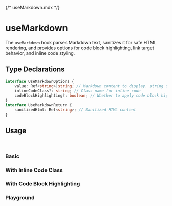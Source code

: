 {/* useMarkdown.mdx */}



<Meta of={useMarkdownStories}/>


# useMarkdown


The `useMarkdown` hook parses Markdown text, sanitizes it for safe HTML rendering, and provides options for code block highlighting, link target behavior, and inline code styling.

## Type Declarations

```typescript
interface UseMarkdownOptions {
    value: Ref<string>|string; // Markdown content to display. string or Ref<string>
    inlineCodeClass?: string; // Class name for inline code
    codeBlockHighlighting?: boolean; // Whether to apply code block highlighting
}
interface UseMarkdownReturn {
    sanitizedHtml: Ref<string>; // Sanitized HTML content
}
```

## Usage
<br/>

### Basic
<Canvas of={useMarkdownStories.Basic}/>

### With Inline Code Class
<Canvas of={useMarkdownStories.WithInlineCodeClass} />

### With Code Block Highlighting
<Canvas of={useMarkdownStories.WithCodeHighlightingDisabled}/>

### Playground
<Canvas of={useMarkdownStories.Playground}/>
<Controls of={useMarkdownStories.Playground}/>

<br/>
<br/>
